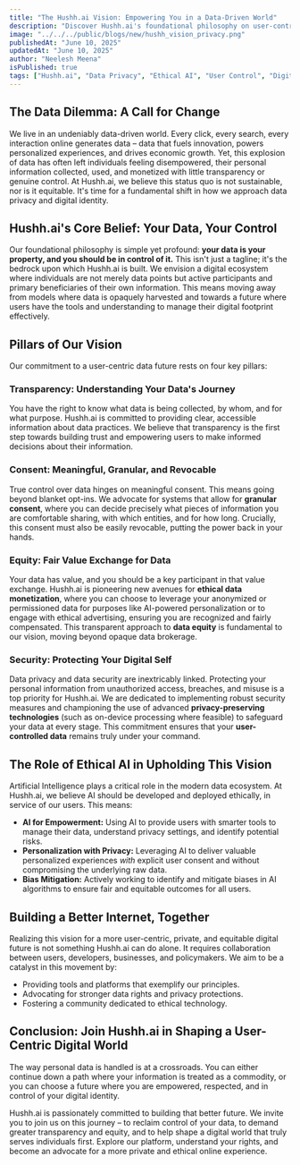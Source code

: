 ```yaml
---
title: "The Hushh.ai Vision: Empowering You in a Data-Driven World"
description: "Discover Hushh.ai's foundational philosophy on user-controlled data, the principles of ethical AI, and our vision for a more equitable digital future."
image: "../../../public/blogs/new/hushh_vision_privacy.png"
publishedAt: "June 10, 2025"
updatedAt: "June 10, 2025"
author: "Neelesh Meena"
isPublished: true
tags: ["Hushh.ai", "Data Privacy", "Ethical AI", "User Control", "Digital Identity"]
---
```


## The Data Dilemma: A Call for Change

We live in an undeniably data-driven world. Every click, every search, every interaction online generates data – data that fuels innovation, powers personalized experiences, and drives economic growth. Yet, this explosion of data has often left individuals feeling disempowered, their personal information collected, used, and monetized with little transparency or genuine control. At Hushh.ai, we believe this status quo is not sustainable, nor is it equitable. It's time for a fundamental shift in how we approach data privacy and digital identity.

## Hushh.ai's Core Belief: Your Data, Your Control

Our foundational philosophy is simple yet profound: **your data is your property, and you should be in control of it.** This isn't just a tagline; it's the bedrock upon which Hushh.ai is built. We envision a digital ecosystem where individuals are not merely data points but active participants and primary beneficiaries of their own information. This means moving away from models where data is opaquely harvested and towards a future where users have the tools and understanding to manage their digital footprint effectively.

## Pillars of Our Vision

Our commitment to a user-centric data future rests on four key pillars:

### Transparency: Understanding Your Data's Journey
You have the right to know what data is being collected, by whom, and for what purpose. Hushh.ai is committed to providing clear, accessible information about data practices. We believe that transparency is the first step towards building trust and empowering users to make informed decisions about their information.

### Consent: Meaningful, Granular, and Revocable
True control over data hinges on meaningful consent. This means going beyond blanket opt-ins. We advocate for systems that allow for **granular consent**, where you can decide precisely what pieces of information you are comfortable sharing, with which entities, and for how long. Crucially, this consent must also be easily revocable, putting the power back in your hands.

### Equity: Fair Value Exchange for Data
Your data has value, and you should be a key participant in that value exchange. Hushh.ai is pioneering new avenues for **ethical data monetization**, where you can choose to leverage your anonymized or permissioned data for purposes like AI-powered personalization or to engage with ethical advertising, ensuring you are recognized and fairly compensated. This transparent approach to **data equity** is fundamental to our vision, moving beyond opaque data brokerage.

### Security: Protecting Your Digital Self
Data privacy and data security are inextricably linked. Protecting your personal information from unauthorized access, breaches, and misuse is a top priority for Hushh.ai. We are dedicated to implementing robust security measures and championing the use of advanced **privacy-preserving technologies** (such as on-device processing where feasible) to safeguard your data at every stage. This commitment ensures that your **user-controlled data** remains truly under your command.

## The Role of Ethical AI in Upholding This Vision

Artificial Intelligence plays a critical role in the modern data ecosystem. At Hushh.ai, we believe AI should be developed and deployed ethically, in service of our users. This means:
*   **AI for Empowerment:** Using AI to provide users with smarter tools to manage their data, understand privacy settings, and identify potential risks.
*   **Personalization with Privacy:** Leveraging AI to deliver valuable personalized experiences *with* explicit user consent and without compromising the underlying raw data.
*   **Bias Mitigation:** Actively working to identify and mitigate biases in AI algorithms to ensure fair and equitable outcomes for all users.

## Building a Better Internet, Together

Realizing this vision for a more user-centric, private, and equitable digital future is not something Hushh.ai can do alone. It requires collaboration between users, developers, businesses, and policymakers. We aim to be a catalyst in this movement by:
*   Providing tools and platforms that exemplify our principles.
*   Advocating for stronger data rights and privacy protections.
*   Fostering a community dedicated to ethical technology.

## Conclusion: Join Hushh.ai in Shaping a User-Centric Digital World

The way personal data is handled is at a crossroads. You can either continue down a path where your information is treated as a commodity, or you can choose a future where you are empowered, respected, and in control of your digital identity.

Hushh.ai is passionately committed to building that better future. We invite you to join us on this journey – to reclaim control of your data, to demand greater transparency and equity, and to help shape a digital world that truly serves individuals first. Explore our platform, understand your rights, and become an advocate for a more private and ethical online experience.